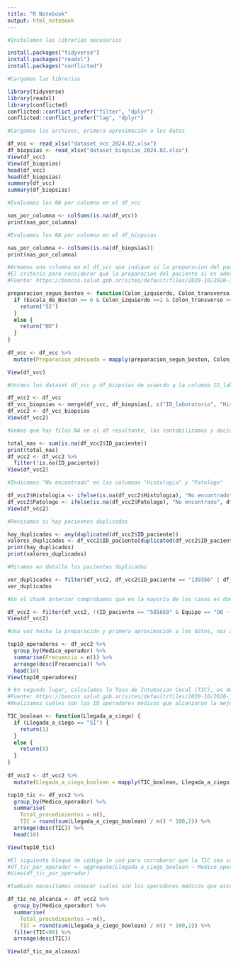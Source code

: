 ```yaml
---
title: "R Notebook"
output: html_notebook
---
```


```r

#Instalamos las librerías necesarias

install.packages("tidyverse") 
install.packages("readxl") 
install.packages("conflicted")

```

```r

#Cargamos las librerias

library(tidyverse)
library(readxl)
library(conflicted)
conflicted::conflict_prefer("filter", "dplyr")
conflicted::conflict_prefer("lag", "dplyr")

```

```r

#Cargamos los archivos, primera aproximación a los datos

df_vcc <- read_xlsx("dataset_vcc_2024.02.xlsx")
df_biopsias <- read_xlsx("dataset_biopsias_2024.02.xlsx")
View(df_vcc)
View(df_biopsias)
head(df_vcc)
head(df_biopsias)
summary(df_vcc)
summary(df_biopsias)

```

```r

#Evaluamos los NA por columna en el df_vcc

nas_por_columna <- colSums(is.na(df_vcc))
print(nas_por_columna)

```

```r

#Evaluamos los NA por columna en el df_biopsias

nas_por_columna <- colSums(is.na(df_biopsias))
print(nas_por_columna)

```

```r

#Armamos una columna en el df_vcc que indique si la preparacion del paciente fue adecuada o no.
#El criterio para considerar que la preparacion del paciente si es adecuada se toma de la bibliografia
#Fuente: https://bancos.salud.gob.ar/sites/default/files/2020-10/2020-10-27-indicadores-calidad-para-vcc-en-tamizaje-ccr.pdf

preparacion_segun_boston <- function(Colon_izquierdo, Colon_transverso, Colon_derecho, Escala_de_Boston) {
  if (Escala_de_Boston >= 6 & Colon_izquierdo >=2 & Colon_transverso >=2 & Colon_derecho >=2) {
    return("SI")
  }
  else {
    return("NO")
  }
}
  
df_vcc <- df_vcc %>%
  mutate(Preparacion_adecuada = mapply(preparacion_segun_boston, Colon_izquierdo, Colon_transverso, Colon_derecho, Escala_de_Boston))

View(df_vcc)

```

```r

#Unimos los dataset df_vcc y df_biopsias de acuerdo a la columna ID_laboratorio. Nos interesan los datos de las columnas "Histologia" y "Patologo"

df_vcc2 <- df_vcc
df_vcc_biopsias <- merge(df_vcc, df_biopsias[, c("ID_laboratorio", "Histologia", "Patologo")], by = "ID_laboratorio", all = TRUE)
df_vcc2 <- df_vcc_biopsias
View(df_vcc2)

```

```r

#Vemos que hay filas NA en el df resultante, las contabilizamos y decidimos filtrarlas (ya que se trata de biopsias que no se han extraido de las endoscopias que nos interesa analizar, es decir, no surgen de las videocolonoscopias realizadas en febrero de los centros médicos bajo estudio)

total_nas <- sum(is.na(df_vcc2$ID_paciente))
print(total_nas)
df_vcc2 <- df_vcc2 %>%
  filter(!is.na(ID_paciente))
View(df_vcc2)

```

```r

#Indicamos "No encontrado" en las columnas "Histologia" y "Patologo"

df_vcc2$Histologia <- ifelse(is.na(df_vcc2$Histologia), "No encontrado", df_vcc2$Histologia)
df_vcc2$Patologo <- ifelse(is.na(df_vcc2$Patologo), "No encontrado", df_vcc2$Patologo)
View(df_vcc2)

```

```r

#Revisamos si hay pacientes duplicados

hay_duplicados <- any(duplicated(df_vcc2$ID_paciente))
valores_duplicados <- df_vcc2$ID_paciente[duplicated(df_vcc2$ID_paciente)]
print(hay_duplicados)
print(valores_duplicados)

```

```r

#Miramos en detalle los pacientes duplicados

ver_duplicados <- filter(df_vcc2, df_vcc2$ID_paciente == "139356" | df_vcc2$ID_paciente == "585659" | df_vcc2$ID_paciente == "589942" |df_vcc2$ID_paciente == "591555" |df_vcc2$ID_paciente == "578373" |df_vcc2$ID_paciente == "592604" |df_vcc2$ID_paciente == "16425" |df_vcc2$ID_paciente == "591536")
ver_duplicados

```

```r

#En el chunk anterior comprobamos que en la mayoría de los casos en donde se repiten los ID_paciente es porque efectivamente se trata del mismo paciente pero que realizó dos endoscopías distintas en el mismo mes, o con dos operadores médicos diferentes, por lo cual no es un error del dataframe, sino que es información consistente. Sin embargo, detectamos un único caso de un paciente en donde coinciden todos los campos excepto el equipo utilizado, ese registro lo vamos a eliminar porque se trata de un error humano al momento de ingresar la información

df_vcc2 <- filter(df_vcc2, !(ID_paciente == "585659" & Equipo == "O8 - OLYMPUS CF-H170L"))
View(df_vcc2)

```

```r

#Una vez hecha la preparación y primera aproximación a los datos, nos abocamos al analisis mensual de los indicadores solicitados por la Gerencia. Primero, un ranking de los 10 operadores médicos que más procedimientos endoscópicos realizaron.

top10_operadores <- df_vcc2 %>%
  group_by(Medico_operador) %>%
  summarise(Frecuencia = n()) %>%
  arrange(desc(Frecuencia)) %>%
  head(10)
View(top10_operadores)

```

```r

# En segundo lugar, calculamos la Tasa de Intubacion Cecal (TIC), es decir, la proporción de llegada a ciego. La bibliografia indica que el mínimo estándar es >=90% y el objetivo estándar es >=95%. 
#Fuente: https://bancos.salud.gob.ar/sites/default/files/2020-10/2020-10-27-indicadores-calidad-para-vcc-en-tamizaje-ccr.pdf 
#Analizamos cuáles son los 10 operadores médicos que alcanzaron la mejor TIC.

TIC_boolean <- function(Llegada_a_ciego) {
  if (Llegada_a_ciego == "SI") {
    return(1)
  }
  else {
    return(0)
  }
}
  
df_vcc2 <- df_vcc2 %>%
  mutate(Llegada_a_ciego_boolean = mapply(TIC_boolean, Llegada_a_ciego))

top10_tic <- df_vcc2 %>%
  group_by(Medico_operador) %>%
  summarise(
    Total_procedimientos = n(),
    TIC = round(sum(Llegada_a_ciego_boolean) / n() * 100,2)) %>%
  arrange(desc(TIC)) %>%
  head(10)

View(top10_tic)

#El siguiente bloque de código lo usé para corroborar que la TIC sea correcta
#df_tic_por_operador <- aggregate(Llegada_a_ciego_boolean ~ Medico_operador, data = df_vcc2, FUN = sum)
#View(df_tic_por_operador)

```

```r

#También necesitamos conocer cuáles son los operadores médicos que este mes no alcanzaron los objetivos de calidad propuestos

df_tic_no_alcanza <- df_vcc2 %>%
  group_by(Medico_operador) %>%
  summarise(
    Total_procedimientos = n(),
    TIC = round(sum(Llegada_a_ciego_boolean) / n() * 100,2)) %>%
  filter(TIC<90) %>%
  arrange(desc(TIC))

View(df_tic_no_alcanza)

```



